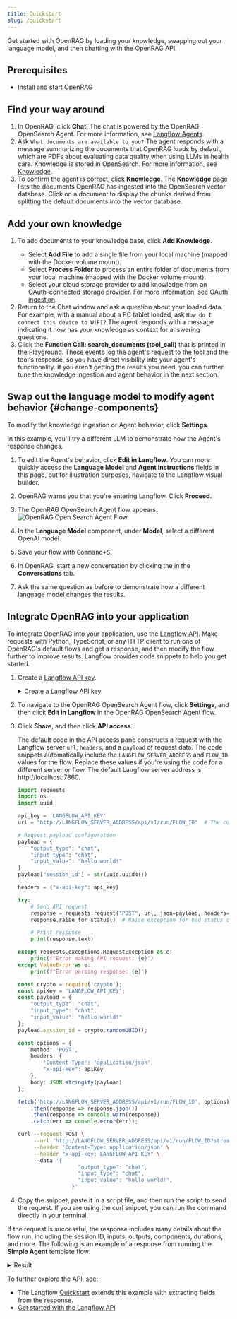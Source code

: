 ```yaml
---
title: Quickstart
slug: /quickstart
---
```



Get started with OpenRAG by loading your knowledge, swapping out your language model, and then chatting with the OpenRAG API.

## Prerequisites

- [Install and start OpenRAG](/install)

## Find your way around 

1. In OpenRAG, click <Icon name="MessageSquare" aria-hidden="true"/> **Chat**.
   The chat is powered by the OpenRAG OpenSearch Agent.
   For more information, see [Langflow Agents](/agents).
2. Ask `What documents are available to you?`
   The agent responds with a message summarizing the documents that OpenRAG loads by default, which are PDFs about evaluating data quality when using LLMs in health care.
   Knowledge is stored in OpenSearch.
   For more information, see [Knowledge](/knowledge).
3. To confirm the agent is correct, click <Icon name="Library" aria-hidden="true"/> **Knowledge**.
   The **Knowledge** page lists the documents OpenRAG has ingested into the OpenSearch vector database.
   Click on a document to display the chunks derived from splitting the default documents into the vector database.

## Add your own knowledge

1. To add documents to your knowledge base, click <Icon name="Plus" aria-hidden="true"/> **Add Knowledge**.
   * Select **Add File** to add a single file from your local machine (mapped with the Docker volume mount).
   * Select **Process Folder** to process an entire folder of documents from your local machine (mapped with the Docker volume mount).
   * Select your cloud storage provider to add knowledge from an OAuth-connected storage provider. For more information, see [OAuth ingestion](/knowledge#oauth-ingestion).
2. Return to the Chat window and ask a question about your loaded data.
   For example, with a manual about a PC tablet loaded, ask `How do I connect this device to WiFI?`
   The agent responds with a message indicating it now has your knowledge as context for answering questions.
3. Click the <Icon name="Gear" aria-hidden="true"/> **Function Call: search_documents (tool_call)** that is printed in the Playground.
These events log the agent's request to the tool and the tool's response, so you have direct visibility into your agent's functionality.
If you aren't getting the results you need, you can further tune the knowledge ingestion and agent behavior in the next section.

## Swap out the language model to modify agent behavior {#change-components}

To modify the knowledge ingestion or Agent behavior, click <Icon name="Settings2" aria-hidden="true"/> **Settings**.

In this example, you'll try a different LLM to demonstrate how the Agent's response changes.

1. To edit the Agent's behavior, click **Edit in Langflow**.
You can more quickly access the **Language Model** and **Agent Instructions** fields in this page, but for illustration purposes, navigate to the Langflow visual builder.
2. OpenRAG warns you that you're entering Langflow. Click **Proceed**.

3. The OpenRAG OpenSearch Agent flow appears. 
   ![OpenRAG Open Search Agent Flow](/img/opensearch-agent-flow.png)

4. In the **Language Model** component, under **Model**, select a different OpenAI model.
5. Save your flow with <kbd>Command+S</kbd>.
6. In OpenRAG, start a new conversation by clicking the <Icon name="Plus" aria-hidden="true"/> in the **Conversations** tab.
7. Ask the same question as before to demonstrate how a different language model changes the results.

## Integrate OpenRAG into your application

To integrate OpenRAG into your application, use the [Langflow API](https://docs.langflow.org/api-reference-api-examples).
Make requests with Python, TypeScript, or any HTTP client to run one of OpenRAG's default flows and get a response, and then modify the flow further to improve results. Langflow provides code snippets to help you get started.

1. Create a [Langflow API key](https://docs.langflow.org/api-keys-and-authentication).
    <details>
        <summary>Create a Langflow API key</summary>
    
        A Langflow API key is a user-specific token you can use with Langflow.
        It is **only** used for sending requests to the Langflow server.
        It does **not** access to OpenRAG.
    
        To create a Langflow API key, do the following:
    
        1. In Langflow, click your user icon, and then select **Settings**.
        2. Click **Langflow API Keys**, and then click <Icon name="Plus" aria-hidden="true"/> **Add New**.
        3. Name your key, and then click **Create API Key**.
        4. Copy the API key and store it securely.
        5. To use your Langflow API key in a request, set a `LANGFLOW_API_KEY` environment variable in your terminal, and then include an `x-api-key` header or query parameter with your request.
        For example:
    
            ```bash
            # Set variable
            export LANGFLOW_API_KEY="sk..."
    
            # Send request
            curl --request POST \
            --url "http://LANGFLOW_SERVER_ADDRESS/api/v1/run/FLOW_ID" \
            --header "Content-Type: application/json" \
            --header "x-api-key: $LANGFLOW_API_KEY" \
            --data '{
              "output_type": "chat",
              "input_type": "chat",
              "input_value": "Hello"
            }'
            ```
    
    </details>
2. To navigate to the OpenRAG OpenSearch Agent flow, click <Icon name="Settings2" aria-hidden="true"/> **Settings**, and then click **Edit in Langflow** in the OpenRAG OpenSearch Agent flow.
3. Click **Share**, and then click **API access**.

    The default code in the API access pane constructs a request with the Langflow server `url`, `headers`, and a `payload` of request data. The code snippets automatically include the `LANGFLOW_SERVER_ADDRESS` and `FLOW_ID` values for the flow. Replace these values if you're using the code for a different server or flow. The default Langflow server address is http://localhost:7860.

    <Tabs>
    <TabItem value="python" label="Python">
    
    ```python
    import requests
    import os
    import uuid
    
    api_key = 'LANGFLOW_API_KEY'
    url = "http://LANGFLOW_SERVER_ADDRESS/api/v1/run/FLOW_ID"  # The complete API endpoint URL for this flow
    
    # Request payload configuration
    payload = {
        "output_type": "chat",
        "input_type": "chat",
        "input_value": "hello world!"
    }
    payload["session_id"] = str(uuid.uuid4())
    
    headers = {"x-api-key": api_key}
    
    try:
        # Send API request
        response = requests.request("POST", url, json=payload, headers=headers)
        response.raise_for_status()  # Raise exception for bad status codes
    
        # Print response
        print(response.text)
    
    except requests.exceptions.RequestException as e:
        print(f"Error making API request: {e}")
    except ValueError as e:
        print(f"Error parsing response: {e}")
    ```
    
    </TabItem>
    <TabItem value="typescript" label="TypeScript">
    
    ```typescript
    const crypto = require('crypto');
    const apiKey = 'LANGFLOW_API_KEY';
    const payload = {
        "output_type": "chat",
        "input_type": "chat",
        "input_value": "hello world!"
    };
    payload.session_id = crypto.randomUUID();
    
    const options = {
        method: 'POST',
        headers: {
            'Content-Type': 'application/json',
            "x-api-key": apiKey
        },
        body: JSON.stringify(payload)
    };
    
    fetch('http://LANGFLOW_SERVER_ADDRESS/api/v1/run/FLOW_ID', options)
        .then(response => response.json())
        .then(response => console.warn(response))
        .catch(err => console.error(err));
    ```
    
    </TabItem>
    <TabItem value="curl" label="curl">
    
    ```bash
    curl --request POST \
         --url 'http://LANGFLOW_SERVER_ADDRESS/api/v1/run/FLOW_ID?stream=false' \
         --header 'Content-Type: application/json' \
         --header "x-api-key: LANGFLOW_API_KEY" \ 
         --data '{
    		           "output_type": "chat",
    		           "input_type": "chat",
    		           "input_value": "hello world!",
    		         }'
    ```
    
    </TabItem>
    </Tabs>

4. Copy the snippet, paste it in a script file, and then run the script to send the request. If you are using the curl snippet, you can run the command directly in your terminal.

If the request is successful, the response includes many details about the flow run, including the session ID, inputs, outputs, components, durations, and more.
The following is an example of a response from running the **Simple Agent** template flow:

<details>
<summary>Result</summary>

```json
{
  "session_id": "29deb764-af3f-4d7d-94a0-47491ed241d6",
  "outputs": [
    {
      "inputs": {
        "input_value": "hello world!"
      },
      "outputs": [
        {
          "results": {
            "message": {
              "text_key": "text",
              "data": {
                "timestamp": "2025-06-16 19:58:23 UTC",
                "sender": "Machine",
                "sender_name": "AI",
                "session_id": "29deb764-af3f-4d7d-94a0-47491ed241d6",
                "text": "Hello world! 🌍 How can I assist you today?",
                "files": [],
                "error": false,
                "edit": false,
                "properties": {
                  "text_color": "",
                  "background_color": "",
                  "edited": false,
                  "source": {
                    "id": "Agent-ZOknz",
                    "display_name": "Agent",
                    "source": "gpt-4o-mini"
                  },
                  "icon": "bot",
                  "allow_markdown": false,
                  "positive_feedback": null,
                  "state": "complete",
                  "targets": []
                },
                "category": "message",
                "content_blocks": [
                  {
                    "title": "Agent Steps",
                    "contents": [
                      {
                        "type": "text",
                        "duration": 2,
                        "header": {
                          "title": "Input",
                          "icon": "MessageSquare"
                        },
                        "text": "**Input**: hello world!"
                      },
                      {
                        "type": "text",
                        "duration": 226,
                        "header": {
                          "title": "Output",
                          "icon": "MessageSquare"
                        },
                        "text": "Hello world! 🌍 How can I assist you today?"
                      }
                    ],
                    "allow_markdown": true,
                    "media_url": null
                  }
                ],
                "id": "f3d85d9a-261c-4325-b004-95a1bf5de7ca",
                "flow_id": "29deb764-af3f-4d7d-94a0-47491ed241d6",
                "duration": null
              },
              "default_value": "",
              "text": "Hello world! 🌍 How can I assist you today?",
              "sender": "Machine",
              "sender_name": "AI",
              "files": [],
              "session_id": "29deb764-af3f-4d7d-94a0-47491ed241d6",
              "timestamp": "2025-06-16T19:58:23+00:00",
              "flow_id": "29deb764-af3f-4d7d-94a0-47491ed241d6",
              "error": false,
              "edit": false,
              "properties": {
                "text_color": "",
                "background_color": "",
                "edited": false,
                "source": {
                  "id": "Agent-ZOknz",
                  "display_name": "Agent",
                  "source": "gpt-4o-mini"
                },
                "icon": "bot",
                "allow_markdown": false,
                "positive_feedback": null,
                "state": "complete",
                "targets": []
              },
              "category": "message",
              "content_blocks": [
                {
                  "title": "Agent Steps",
                  "contents": [
                    {
                      "type": "text",
                      "duration": 2,
                      "header": {
                        "title": "Input",
                        "icon": "MessageSquare"
                      },
                      "text": "**Input**: hello world!"
                    },
                    {
                      "type": "text",
                      "duration": 226,
                      "header": {
                        "title": "Output",
                        "icon": "MessageSquare"
                      },
                      "text": "Hello world! 🌍 How can I assist you today?"
                    }
                  ],
                  "allow_markdown": true,
                  "media_url": null
                }
              ],
              "duration": null
            }
          },
          "artifacts": {
            "message": "Hello world! 🌍 How can I assist you today?",
            "sender": "Machine",
            "sender_name": "AI",
            "files": [],
            "type": "object"
          },
          "outputs": {
            "message": {
              "message": "Hello world! 🌍 How can I assist you today?",
              "type": "text"
            }
          },
          "logs": {
            "message": []
          },
          "messages": [
            {
              "message": "Hello world! 🌍 How can I assist you today?",
              "sender": "Machine",
              "sender_name": "AI",
              "session_id": "29deb764-af3f-4d7d-94a0-47491ed241d6",
              "stream_url": null,
              "component_id": "ChatOutput-aF5lw",
              "files": [],
              "type": "text"
            }
          ],
          "timedelta": null,
          "duration": null,
          "component_display_name": "Chat Output",
          "component_id": "ChatOutput-aF5lw",
          "used_frozen_result": false
        }
      ]
    }
  ]
}
```
</details>

To further explore the API, see:

* The Langflow [Quickstart](https://docs.langflow.org/quickstart#extract-data-from-the-response) extends this example with extracting fields from the response.
* [Get started with the Langflow API](https://docs.langflow.org/api-reference-api-examples)